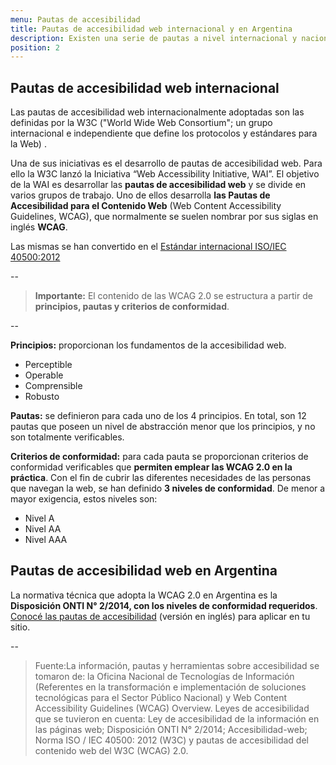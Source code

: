 ```yaml
---
menu: Pautas de accesibilidad
title: Pautas de accesibilidad web internacional y en Argentina
description: Existen una serie de pautas a nivel internacional y nacional desarrolladas con el objetivo de mejorar la experiencia de todas las personas en la web.
position: 2
---
```


## Pautas de accesibilidad web internacional
Las pautas de accesibilidad web internacionalmente adoptadas son las definidas por la W3C ("World Wide Web Consortium"; un grupo internacional e independiente que define los protocolos y estándares para la Web) . 

Una de sus iniciativas es el desarrollo de pautas de accesibilidad web. Para ello la W3C lanzó la Iniciativa “Web Accessibility Initiative, WAI”. El objetivo de la WAI es desarrollar las **pautas de accesibilidad web** y se divide en varios grupos de trabajo. Uno de ellos desarrolla **las Pautas de Accesibilidad para el Contenido Web** (Web Content Accessibility Guidelines, WCAG), que normalmente se suelen nombrar por sus siglas en inglés **WCAG**. 

Las mismas se han convertido en el [Estándar internacional ISO/IEC 40500:2012](https://www.iso.org/standard/58625.html)

--
   >**Importante:** El contenido de las WCAG 2.0 se estructura a partir de **principios, pautas y criterios de conformidad**.

--

**Principios:** proporcionan los fundamentos de la accesibilidad web.

- Perceptible
- Operable
- Comprensible
- Robusto

**Pautas:** se definieron para cada uno de los 4 principios. En total, son 12 pautas que poseen un nivel de abstracción menor que los principios, y no son totalmente verificables. 

**Criterios de conformidad:** para cada pauta se proporcionan criterios de conformidad verificables que **permiten emplear las WCAG 2.0 en la práctica**. Con el fin de cubrir las diferentes necesidades de las personas que navegan la web, se han definido **3 niveles de conformidad**. De menor a mayor exigencia, estos niveles son: 
- Nivel A
- Nivel AA
- Nivel AAA

## Pautas de accesibilidad web en Argentina

La normativa técnica que adopta la WCAG 2.0 en Argentina es la **Disposición ONTI N° 2/2014, con los niveles de conformidad requeridos**. [Conocé las pautas de accesibilidad](https://www.w3.org/WAI/WCAG21/Understanding/) (versión en inglés) para aplicar en tu sitio. 











--

 > Fuente:La información, pautas y herramientas sobre accesibilidad se tomaron de: la Oficina Nacional de Tecnologías de Información (Referentes en la transformación e implementación de soluciones tecnológicas para el Sector Público Nacional) y Web Content Accessibility Guidelines (WCAG) Overview. 
Leyes de accesibilidad que se tuvieron en cuenta: Ley de accesibilidad de la información en las páginas web; Disposición ONTI N° 2/2014; Accesibilidad-web; Norma ISO / IEC 40500: 2012 (W3C) y pautas de accesibilidad del contenido web del W3C (WCAG) 2.0.
